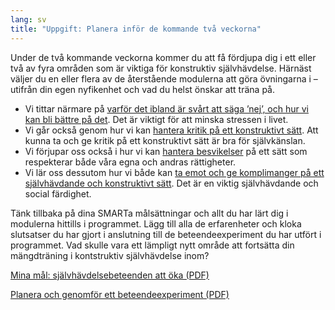 ```yaml
---
lang: sv
title: "Uppgift: Planera inför de kommande två veckorna"
---
```


Under de två kommande veckorna kommer du att få fördjupa dig i ett eller
två av fyra områden som är viktiga för konstruktiv självhävdelse. Härnäst väljer du en eller
flera av de återstående modulerna att göra övningarna i -- utifrån din egen nyfikenhet och vad du
helst önskar att träna på.

-   Vi tittar närmare på [varför det ibland är svårt att säga
    ’nej’, och hur vi kan bli bättre på det](6-0.qmd). Det är viktigt för att
    minska stressen i livet.
-   Vi går också genom hur vi kan [hantera kritik på ett
    konstruktivt sätt](7-0.qmd). Att kunna ta och ge kritik på ett konstruktivt
    sätt är bra för självkänslan.
-   Vi förjupar oss också i hur vi kan [hantera besvikelser](8-0.qmd) på ett
    sätt som respekterar både våra egna och andras rättigheter.
-   Vi lär oss dessutom hur vi både kan [ta emot och ge komplimanger på ett självhävdande och konstruktivt sätt](9-0.qmd). Det är en viktig
    självhävdande och social färdighet.

Tänk tillbaka på dina SMARTa målsättningar och allt du har lärt dig
i modulerna hittills i programmet. Lägg till alla de erfarenheter och
kloka slutsatser du har gjort i anslutning till de beteendeexperiment du
har utfört i programmet. Vad skulle vara ett lämpligt nytt område att
fortsätta din mängdträning i kontstruktiv självhävdelse inom?

::: {.content-visible when-format="html"}
[Mina mål: självhävdelsebeteenden att öka (PDF)](forms/4f1b5b6c8b7a92eb516892f5f44e84e7.pdf)
:::

::: {.content-visible when-format="html"}
[Planera och genomför ett beteendeexperiment (PDF)](forms/be.pdf)
:::
